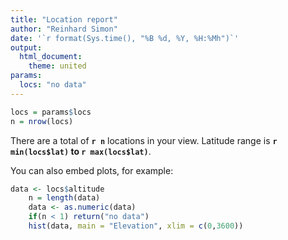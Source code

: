 ```yaml
---
title: "Location report"
author: "Reinhard Simon"
date: '`r format(Sys.time(), "%B %d, %Y, %H:%Mh")`'
output: 
  html_document:
    theme: united
params: 
  locs: "no data"
---
```




```r
locs = params$locs
n = nrow(locs)
```

There are a total of **`r n`** locations in your view. 
Latitude range is **`r min(locs$lat)` to `r max(locs$lat)`**.


You can also embed plots, for example:

```r
data <- locs$altitude
    n = length(data)
    data <- as.numeric(data)
    if(n < 1) return("no data")
    hist(data, main = "Elevation", xlim = c(0,3600))
```
